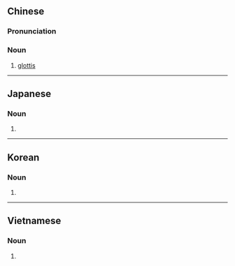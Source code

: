 {{also|声門|声门}}
==Chinese==
{{zh-forms|s=声门}}
{{wikipedia|lang=zh}}

===Pronunciation===
{{zh-pron
|m=shēngmén
|c=seng1 mun4
|mn=qz,tw,xm:siaⁿ-mn̂g/zz:siaⁿ-mûi/qz,xm,zz:seng-bûn
|cat=n
}}

===Noun===
{{zh-noun}}

# {{lb|sort=耳11|zh|anatomy}} [[glottis]]

----

==Japanese==
{{ja-kanjitab|せい|もん|yomi=o}}

===Noun===
{{ja-noun|shin=声門|せいもん}}

# {{kyujitai spelling of|声門}}

----

==Korean==
{{ko-hanjatab}}

===Noun===
{{ko-noun|hangeul=성문}}

# {{hanja form of|성문|[[glottis]]}}

----

==Vietnamese==
{{vi-hantutab}}

===Noun===
{{vi-hantu}}

# {{han tu form of|thanh môn|[[glottis]]}}